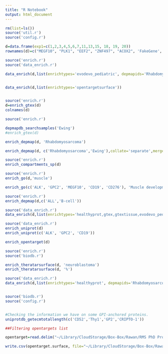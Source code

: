 ```yaml
---
title: "R Notebook"
output: html_document
---
```


```r
rm(list=ls())
source('util.r')
source('config.r')

```

```r
d=data.frame(exp1=c(1,2,3,4,5,6,7,11,13,15, 18, 19, 20))
rownames(d)=c("MEGF10", "PLK1", "EEF2", "ZNF497", "ACOX2", 'FakeGene','FakeGene2', "TSPAN6",'EPHA5','EPHA2', 'ALK', 'CD19', 'LCAM1')

```

```r
source('enrich.r')
source('data_enrich.r')

data_enrich(d,list(enrichtypes='evodevo_pediatric', depmapids='Rhabdomyosarcoma', goids='Notch binding', go_collate='merge'))


data_enrich(d,list(enrichtypes='opentargetsurface'))



```


```r
source('enrich.r')
d=enrich_gtex(d)
colnames(d)
```

```r
source('enrich.r')

depmapdb_searchsamples('Ewing')
#enrich_gtex(d)

enrich_depmap(d, 'Rhabdomyosarcoma')

enrich_depmap(d, c('Rhabdomyosarcoma','Ewing'),collate='separate',mergefunc=mean)

```

```r
source('enrich.r')
enrich_compartments_sp(d)
```


```r
source('enrich.r')
enrich_go(d,'muscle')

enrich_go(c('ALK', 'GPC2', 'MEGF10', 'CD19', 'CD276'), 'Muscle development')
```


```r

source('enrich.r')
enrich_depmap(d,c('ALL','B-cell'))
```

```r
source('data_enrich.r')
data_enrich(d,list(enrichtypes='healthyprot,gtex,gtextissue,evodevo_pediatric,depmap,compartments_sp,cirfess_spc,go', depmapids='Rhabdomyosarcoma', goids='Notch binding', go_collate='merge'))
```

```r
source('data_enrich.r')
enrich_uniprot(d)
enrich_uniprot(c('ALK', 'GPC2', 'CD19'))
```


```r
enrich_opentarget(d)
```


```r
source('enrich.r')
source('biodb.r')

enrich_theratarsurface(d, 'neuroblastoma')
enrich_theratarsurface(d, '%')

```

```r
source('data_enrich.r')
data_enrich(d,list(enrichtypes='healthyprot', depmapids='Rhabdomyosarcoma', goids='Notch binding', go_collate='merge'))
```


```r

```
```r
source('biodb.r')
source('config.r')


#Checking the information we have on some GPI-anchored proteins.
uniprotdb_getecmtotallength(c('CD52','Thy1','GP2','CRIPTO-1'))

##Filtering opentargets list 

opentarget=read.delim("~/Library/CloudStorage/Box-Box/Rawan/RMS PhD Project/RMS_DIA/Databases/pmtl_v3.0.csv", sep=",")

write.csv(opentarget.surface, file="~/Library/CloudStorage/Box-Box/Rawan/RMS PhD Project/RMS_DIA/Databases/opentarget.surfaceprotonly.csv", row.names = F, quote = F)




```